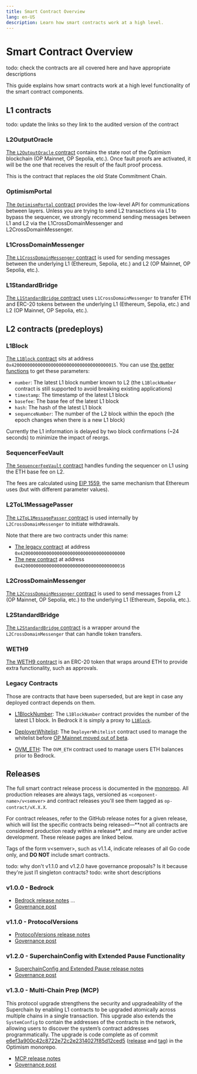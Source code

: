 ```yaml
---
title: Smart Contract Overview
lang: en-US
description: Learn how smart contracts work at a high level.
---
```



# Smart Contract Overview

todo: check the contracts are all covered here and have appropriate descriptions

This guide explains how smart contracts work at a high level functionality
of the smart contract components.

## L1 contracts

todo: update the links so they link to the audited version of the contract

### L2OutputOracle

[The `L2OutputOracle` contract](https://github.com/ethereum-optimism/optimism/blob/65ec61dde94ffa93342728d324fecf474d228e1f/packages/contracts-bedrock/contracts/L1/L2OutputOracle.sol) contains the state root of the Optimism blockchain (OP Mainnet, OP Sepolia, etc.).
Once fault proofs are activated, it will be the one that receives the result of the fault proof process.

This is the contract that replaces the old State Commitment Chain.

### OptimismPortal

[The `OptimismPortal` contract](https://github.com/ethereum-optimism/optimism/blob/65ec61dde94ffa93342728d324fecf474d228e1f/packages/contracts-bedrock/contracts/L1/OptimismPortal.sol) provides the low-level API for communications between layers. Unless you are trying to send L2 transactions via L1 to bypass the sequencer, we strongly recommend sending messages between L1 and L2 via the L1CrossDomainMessenger and L2CrossDomainMessenger.

### L1CrossDomainMessenger

[The `L1CrossDomainMessenger` contract](https://github.com/ethereum-optimism/optimism/blob/65ec61dde94ffa93342728d324fecf474d228e1f/packages/contracts-bedrock/contracts/L1/L1CrossDomainMessenger.sol) is used for sending messages between the underlying L1 (Ethereum, Sepolia, etc.) and L2 (OP Mainnet, OP Sepolia, etc.).

### L1StandardBridge

[The `L1StandardBridge` contract](https://github.com/ethereum-optimism/optimism/blob/65ec61dde94ffa93342728d324fecf474d228e1f/packages/contracts-bedrock/contracts/L1/L1StandardBridge.sol) uses `L1CrossDomainMessenger` to transfer ETH and ERC-20 tokens between the underlying L1 (Ethereum, Sepolia, etc.) and L2 (OP Mainnet, OP Sepolia, etc.).

## L2 contracts (predeploys)

### L1Block

[The `L1Block` contract](https://github.com/ethereum-optimism/optimism/blob/65ec61dde94ffa93342728d324fecf474d228e1f/packages/contracts-bedrock/contracts/L2/L1Block.sol) sits at address `0x4200000000000000000000000000000000000015`.
You can use [the getter functions](https://docs.soliditylang.org/en/v0.8.12/contracts.html#getter-functions) to get these parameters:

*   `number`: The latest L1 block number known to L2 (the `L1BlockNumber` contract is still supported to avoid breaking existing applications)
*   `timestamp`: The timestamp of the latest L1 block
*   `basefee`: The base fee of the latest L1 block
*   `hash`: The hash of the latest L1 block
*   `sequenceNumber`: The number of the L2 block within the epoch (the epoch changes when there is a new L1 block)

Currently the L1 information is delayed by two block confirmations (\~24 seconds) to minimize the impact of reorgs.

### SequencerFeeVault

[The `SequencerFeeVault` contract](https://github.com/ethereum-optimism/optimism/blob/65ec61dde94ffa93342728d324fecf474d228e1f/packages/contracts-bedrock/contracts/L2/SequencerFeeVault.sol) handles funding the sequencer on L1 using the ETH base fee on L2.

The fees are calculated using [EIP 1559](https://github.com/ethereum/EIPs/blob/master/EIPS/eip-1559.md), the same mechanism that Ethereum uses (but with different parameter values).

### L2ToL1MessagePasser

[The `L2ToL1MessagePasser` contract](https://github.com/ethereum-optimism/optimism/blob/65ec61dde94ffa93342728d324fecf474d228e1f/packages/contracts-bedrock/contracts/L2/L2ToL1MessagePasser.sol) is used internally by `L2CrossDomainMessenger` to initiate withdrawals.

Note that there are two contracts under this name:

*   [The legacy contract](https://github.com/ethereum-optimism/optimism/blob/65ec61dde94ffa93342728d324fecf474d228e1f/packages/contracts-bedrock/contracts/legacy/LegacyMessagePasser.sol) at address `0x4200000000000000000000000000000000000000`
*   [The new contract](https://github.com/ethereum-optimism/optimism/blob/65ec61dde94ffa93342728d324fecf474d228e1f/packages/contracts-bedrock/contracts/L2/L2ToL1MessagePasser.sol) at address `0x4200000000000000000000000000000000000016`

### L2CrossDomainMessenger

[The `L2CrossDomainMessenger` contract](https://github.com/ethereum-optimism/optimism/blob/65ec61dde94ffa93342728d324fecf474d228e1f/packages/contracts-bedrock/contracts/L2/L2CrossDomainMessenger.sol) is used to send messages from L2 (OP Mainnet, OP Sepolia, etc.) to the underlying L1 (Ethereum, Sepolia, etc.).

### L2StandardBridge

[The `L2StandardBridge` contract](https://github.com/ethereum-optimism/optimism/blob/65ec61dde94ffa93342728d324fecf474d228e1f/packages/contracts-bedrock/contracts/L2/L2StandardBridge.sol) is a wrapper around the `L2CrossDomainMessenger` that can handle token transfers.

### WETH9

[The WETH9 contract](https://web.archive.org/web/20221022164309/https://weth.io/) is an ERC-20 token that wraps around ETH to provide extra functionality, such as approvals.

### Legacy Contracts

Those are contracts that have been superseded, but are kept in case any deployed contract depends on them.

*   [L1BlockNumber](https://github.com/ethereum-optimism/optimism/blob/65ec61dde94ffa93342728d324fecf474d228e1f/packages/contracts-bedrock/contracts/legacy/L1BlockNumber.sol):
    The `L1BlockNumber` contract provides the number of the latest L1 block.
    In Bedrock it is simply a proxy to [`L1Block`](#l1block).

*   [DeployerWhitelist](https://github.com/ethereum-optimism/optimism/blob/65ec61dde94ffa93342728d324fecf474d228e1f/packages/contracts-bedrock/contracts/legacy/DeployerWhitelist.sol):
    The `DeployerWhitelist` contract used to manage the whitelist before [OP Mainnet moved out of beta](https://twitter.com/optimismFND/status/1471571415774023682).

*   [OVM\_ETH](https://github.com/ethereum-optimism/optimism/blob/65ec61dde94ffa93342728d324fecf474d228e1f/packages/contracts-bedrock/contracts/legacy/LegacyERC20ETH.sol):
    The `OVM_ETH` contract used to manage users ETH balances prior to Bedrock.

## Releases

The full smart contract release process is documented in the [monorepo](https://github.com/ethereum-optimism/optimism?tab=readme-ov-file#development-and-release-process).
All production releases are always tags, versioned as `<component-name>/v<semver>`
and contract releases you'll see them tagged as `op-contract/vX.X.X`.

<Callout type="warning">
  For contract releases, refer to the GitHub release notes for a given release,
  which will list the specific contracts being released—**not all contracts are
  considered production ready within a release**, and many are under active
  development. These release pages are linked below.

  Tags of the form v\<semver>, such as v1.1.4, indicate releases of all Go code
  only, and **DO NOT** include smart contracts.
</Callout>

todo: why don't v1.1.0 and v1.2.0 have governance proposals? Is it because they're
just l1 singleton contracts?
todo: write short descriptions

### v1.0.0 - Bedrock

*   [Bedrock release notes](https://github.com/ethereum-optimism/optimism/releases/tag/op-contracts%2Fv1.0.0) ...
*   [Governance post](https://gov.optimism.io/t/draft-upgrade-proposal-bedrock/5014)

### v1.1.0 - ProtocolVersions

*   [ProtocolVersions release notes](https://github.com/ethereum-optimism/optimism/releases/tag/op-contracts%2Fv1.1.0)
*   [Governance post]()

### v1.2.0 - SuperchainConfig with Extended Pause Functionality

*   [SuperchainConfig and Extended Pause release notes](https://github.com/ethereum-optimism/optimism/releases/tag/op-contracts%2Fv1.2.0)
*   [Governance post]()

### v1.3.0 - Multi-Chain Prep (MCP)

This protocol upgrade strengthens the security and upgradeability of the 
Superchain by enabling L1 contracts to be upgraded atomically across multiple 
chains in a single transaction. This upgrade also extends the `SystemConfig` 
to contain the addresses of the contracts in the network, allowing users to 
discover the system’s contract addresses programmatically. The upgrade is 
code complete as of commit [e6ef3a900c42c8722e72c2e2314027f85d12ced5](https://github.com/ethereum-optimism/optimism/commit/e6ef3a900c42c8722e72c2e2314027f85d12ced5) 
([release](https://github.com/ethereum-optimism/optimism/releases/tag/op-contracts%2Fv1.3.0-rc.1) 
and [tag](https://github.com/ethereum-optimism/optimism/tree/op-contracts/v1.3.0-rc.1))
in the Optimism monorepo.

*   [MCP release notes](https://github.com/ethereum-optimism/optimism/releases/tag/op-contracts%2Fv1.3.0-rc.1)
*   [Governance post](https://gov.optimism.io/t/upgrade-proposal-6-multi-chain-prep-mcp-l1/7677)
